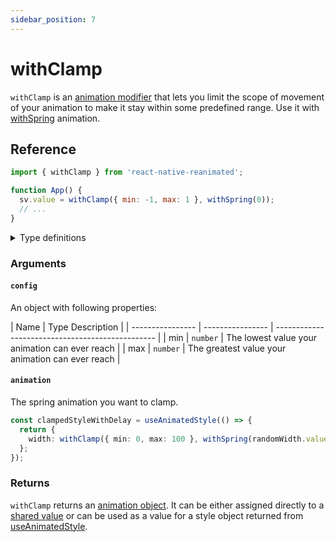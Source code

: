 ```yaml
---
sidebar_position: 7
---
```


# withClamp

`withClamp` is an [animation modifier](/docs/fundamentals/glossary#animation-modifier) that lets you limit the scope of movement of your animation to make it stay within some predefined range.
Use it with [withSpring](/docs/animations/withSpring) animation.


<InteractivePlayground usePlayground={useClampPlayground} />

## Reference

```javascript
import { withClamp } from 'react-native-reanimated';

function App() {
  sv.value = withClamp({ min: -1, max: 1 }, withSpring(0));
  // ...
}
```

<details>
<summary>Type definitions</summary>

```typescript
type AnimatableValue = number | string | number[];

function withClamp<T extends number | string>(
  config: {
    min?: T;
    max?: T;
  },
  clampedAnimation: T
): T;

enum ReduceMotion {
  System = 'system',
  Always = 'always',
  Never = 'never',
}
```

</details>

### Arguments

#### `config`

An object with following properties:

| Name             | Type Description |
| ---------------- | ---------------- | ------------------------------------------------ |
| min <Optional /> | `number`         | The lowest value your animation can ever reach   |
| max <Optional /> | `number`         | The greatest value your animation can ever reach |

#### `animation`

The spring animation you want to clamp.

```typescript
const clampedStyleWithDelay = useAnimatedStyle(() => {
  return {
    width: withClamp({ min: 0, max: 100 }, withSpring(randomWidth.value)),
  };
});
```

### Returns

`withClamp` returns an [animation object](/docs/fundamentals/glossary#animation-object). It can be either assigned directly to a [shared value](/docs/fundamentals/glossary#shared-value) or can be used as a value for a style object returned from [useAnimatedStyle](/docs/core/useAnimatedStyle).

<PlatformCompatibility android ios web />
